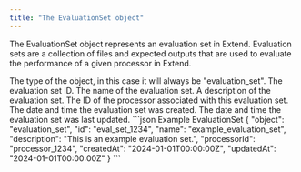 ```yaml
---
title: "The EvaluationSet object"
---
```


The EvaluationSet object represents an evaluation set in Extend. Evaluation sets are a collection of files and expected outputs that are used to evaluate the performance of a given processor in Extend.

<Expandable title="properties" defaultOpen>
  <ResponseField name="object" type="string">
    The type of the object, in this case it will always be "evaluation_set".
  </ResponseField>

  <ResponseField name="id" type="string">
    The evaluation set ID.
  </ResponseField>

  <ResponseField name="name" type="string">
    The name of the evaluation set.
  </ResponseField>

  <ResponseField name="description" type="string">
    A description of the evaluation set.
  </ResponseField>

  <ResponseField name="processorId" type="string">
    The ID of the processor associated with this evaluation set.
  </ResponseField>

  <ResponseField name="createdAt" type="string">
    The date and time the evaluation set was created.
  </ResponseField>
  
  <ResponseField name="updatedAt" type="string">
    The date and time the evaluation set was last updated.
  </ResponseField>
</Expandable>


<ResponseExample>
```json Example EvaluationSet
{
  "object": "evaluation_set",
  "id": "eval_set_1234",
  "name": "example_evaluation_set",
  "description": "This is an example evaluation set.",
  "processorId": "processor_1234",
  "createdAt": "2024-01-01T00:00:00Z",
  "updatedAt": "2024-01-01T00:00:00Z"
}
```
</ResponseExample>
